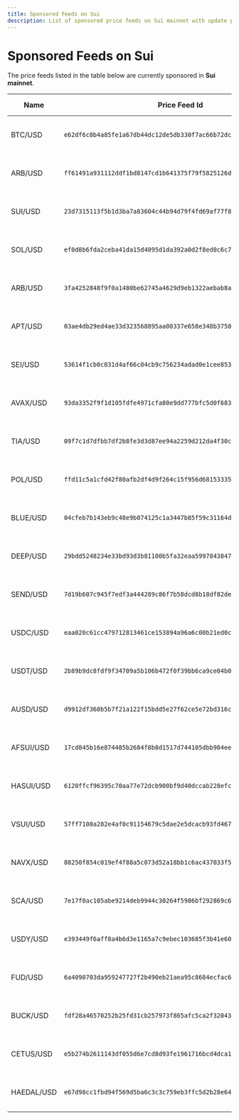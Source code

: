 ```yaml
---
title: Sponsored Feeds on Sui
description: List of sponsored price feeds on Sui mainnet with update parameters.
---
```

# Sponsored Feeds on Sui

The price feeds listed in the table below are currently sponsored in **Sui mainnet**.

| Name       | Price Feed Id                                                      | Update Parameters                                   |
| ---------- | ------------------------------------------------------------------ | --------------------------------------------------- |
| BTC/USD    | `e62df6c8b4a85fe1a67db44dc12de5db330f7ac66b72dc658afedf0f4a415b43` | **3** seconds heartbeat / **0.5%** price deviation  |
| ARB/USD    | `ff61491a931112ddf1bd8147cd1b641375f79f5825126d665480874634fd0ace` | **3** seconds heartbeat / **0.5%** price deviation  |
| SUI/USD    | `23d7315113f5b1d3ba7a83604c44b94d79f4fd69af77f804fc7f920a6dc65744` | **3** seconds heartbeat / **0.5%** price deviation  |
| SOL/USD    | `ef0d8b6fda2ceba41da15d4095d1da392a0d2f8ed0c6c7bc0f4cfac8c280b56d` | **3** seconds heartbeat / **0.5%** price deviation  |
| ARB/USD    | `3fa4252848f9f0a1480be62745a4629d9eb1322aebab8a791e344b3b9c1adcf5` | **15** seconds heartbeat / **0.5%** price deviation |
| APT/USD    | `03ae4db29ed4ae33d323568895aa00337e658e348b37509f5372ae51f0af00d5` | **15** seconds heartbeat / **0.5%** price deviation |
| SEI/USD    | `53614f1cb0c031d4af66c04cb9c756234adad0e1cee85303795091499a4084eb` | **15** seconds heartbeat / **0.5%** price deviation |
| AVAX/USD   | `93da3352f9f1d105fdfe4971cfa80e9dd777bfc5d0f683ebb6e1294b92137bb7` | **15** seconds heartbeat / **0.5%** price deviation |
| TIA/USD    | `09f7c1d7dfbb7df2b8fe3d3d87ee94a2259d212da4f30c1f0540d066dfa44723` | **15** seconds heartbeat / **0.5%** price deviation |
| POL/USD    | `ffd11c5a1cfd42f80afb2df4d9f264c15f956d68153335374ec10722edd70472` | **15** seconds heartbeat / **0.5%** price deviation |
| BLUE/USD   | `04cfeb7b143eb9c48e9b074125c1a3447b85f59c31164dc20c1beaa6f21f2b6b` | **15** seconds heartbeat / **0.5%** price deviation |
| DEEP/USD   | `29bdd5248234e33bd93d3b81100b5fa32eaa5997843847e2c2cb16d7c6d9f7ff` | **15** seconds heartbeat / **0.5%** price deviation |
| SEND/USD   | `7d19b607c945f7edf3a444289c86f7b58dcd8b18df82deadf925074807c99b59` | **15** seconds heartbeat / **0.5%** price deviation |
| USDC/USD   | `eaa020c61cc479712813461ce153894a96a6c00b21ed0cfc2798d1f9a9e9c94a` | **15** seconds heartbeat / **0.5%** price deviation |
| USDT/USD   | `2b89b9dc8fdf9f34709a5b106b472f0f39bb6ca9ce04b0fd7f2e971688e2e53b` | **15** seconds heartbeat / **0.5%** price deviation |
| AUSD/USD   | `d9912df360b5b7f21a122f15bdd5e27f62ce5e72bd316c291f7c86620e07fb2a` | **15** seconds heartbeat / **0.5%** price deviation |
| AFSUI/USD  | `17cd845b16e874485b2684f8b8d1517d744105dbb904eec30222717f4bc9ee0d` | **15** seconds heartbeat / **0.5%** price deviation |
| HASUI/USD  | `6120ffcf96395c70aa77e72dcb900bf9d40dccab228efca59a17b90ce423d5e8` | **15** seconds heartbeat / **0.5%** price deviation |
| VSUI/USD   | `57ff7100a282e4af0c91154679c5dae2e5dcacb93fd467ea9cb7e58afdcfde27` | **15** seconds heartbeat / **0.5%** price deviation |
| NAVX/USD   | `88250f854c019ef4f88a5c073d52a18bb1c6ac437033f5932cd017d24917ab46` | **15** seconds heartbeat / **0.5%** price deviation |
| SCA/USD    | `7e17f0ac105abe9214deb9944c30264f5986bf292869c6bd8e8da3ccd92d79bc` | **15** seconds heartbeat / **0.5%** price deviation |
| USDY/USD   | `e393449f6aff8a4b6d3e1165a7c9ebec103685f3b41e60db4277b5b6d10e7326` | **15** seconds heartbeat / **0.5%** price deviation |
| FUD/USD    | `6a4090703da959247727f2b490eb21aea95c8684ecfac675f432008830890c75` | **15** seconds heartbeat / **0.5%** price deviation |
| BUCK/USD   | `fdf28a46570252b25fd31cb257973f865afc5ca2f320439e45d95e0394bc7382` | **15** seconds heartbeat / **0.5%** price deviation |
| CETUS/USD  | `e5b274b2611143df055d6e7cd8d93fe1961716bcd4dca1cad87a83bc1e78c1ef` | **15** seconds heartbeat / **0.5%** price deviation |
| HAEDAL/USD | `e67d98cc1fbd94f569d5ba6c3c3c759eb3ffc5d2b28e64538a53ae13efad8fd1` | **15** seconds heartbeat / **0.5%** price deviation |
